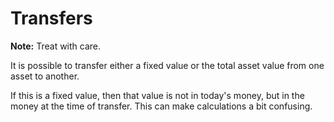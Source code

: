# Transfers

**Note:** Treat with care.

It is possible to transfer either a fixed value or the total asset value from one asset to another.

If this is a fixed value, then that value is not in today's money, but in the money at the time of transfer. This can make calculations a bit confusing.
